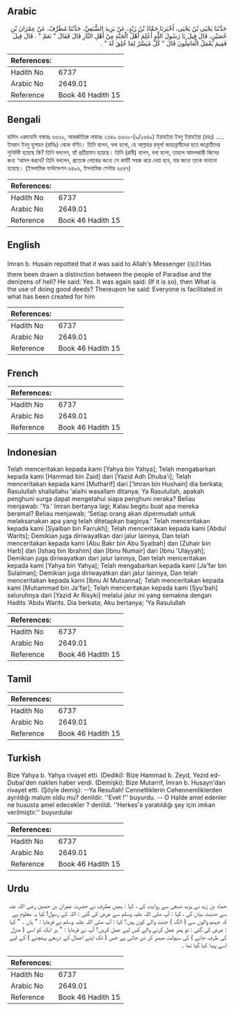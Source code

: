 ## Arabic


<div dir="rtl" lang="ar" style={{fontSize:'larger',backgroundColor:'#f8f9fa',padding:20}}>
حَدَّثَنَا يَحْيَى بْنُ يَحْيَى، أَخْبَرَنَا حَمَّادُ بْنُ زَيْدٍ، عَنْ يَزِيدَ الضُّبَعِيِّ، حَدَّثَنَا مُطَرِّفٌ، عَنْ عِمْرَانَ بْنِ حُصَيْنٍ، قَالَ قِيلَ يَا رَسُولَ اللَّهِ أَعُلِمَ أَهْلُ الْجَنَّةِ مِنْ أَهْلِ النَّارِ قَالَ فَقَالَ ‏"‏ نَعَمْ ‏"‏ ‏.‏ قَالَ قِيلَ فَفِيمَ يَعْمَلُ الْعَامِلُونَ قَالَ ‏"‏ كُلٌّ مُيَسَّرٌ لِمَا خُلِقَ لَهُ ‏"‏ ‏.‏
</div>
<div style={{backgroundColor:'#f8f9fa',padding:20, marginBottom: 10}}><table> <thead> <tr> <th>References:</th> <th></th> </tr> </thead> <tbody><tr><td>Hadith No</td><td>6737</td></tr><tr><td>Arabic No</td><td>2649.01</td></tr><tr><td>Reference</td><td>Book 46 Hadith 15</td></tr></tbody></table></div>

## Bengali


<div dir="ltr" lang="bn" style={{fontSize:'larger',backgroundColor:'#f8f9fa',padding:20}}>
হাদিস একাডেমি নাম্বারঃ ৬৬৩০, আন্তর্জাতিক নাম্বারঃ ২৬৪৯ ৬৬৩০-(৯/২৬৪৯) ইয়াহইয়া ইবনু ইয়াহইয়া (রহঃ) ..... ইমরান ইবনু হুসায়ন (রাযিঃ) থেকে বর্ণিত। তিনি বলেন, বলা হলো, হে আল্লাহর রসূল! জাহান্নামীদের হতে জান্নাতীদের সুনির্দিষ্ট হয়েছে কি? তিনি বললেন, হ্যাঁ প্রতীয়মান হয়েছে। তিনি (রাবী) বলেন, বলা হলো, তাহলে আমলকারী কিসের জন্য ‘আমল করবে? তিনি বললেন, প্রত্যেক লোকের জন্যে সে কর্মটি সহজ করে দেয়া হবে, যার জন্যে তাকে বানানো হয়েছে। (ইসলামিক ফাউন্ডেশন ৬৪৯৬, ইসলামিক সেন্টার ৬৫৪৭)
</div>
<div style={{backgroundColor:'#f8f9fa',padding:20, marginBottom: 10}}><table> <thead> <tr> <th>References:</th> <th></th> </tr> </thead> <tbody><tr><td>Hadith No</td><td>6737</td></tr><tr><td>Arabic No</td><td>2649.01</td></tr><tr><td>Reference</td><td>Book 46 Hadith 15</td></tr></tbody></table></div>

## English


<div dir="ltr" lang="en" style={{fontSize:'larger',backgroundColor:'#f8f9fa',padding:20}}>
Imran b. Husain repotted that it was said to Allah's Messenger (ﷺ):Has there been drawn a distinction between the people of Paradise and the denizens of hell? He said: Yes. It was again said: (If it is so), then What is the use of doing good deeds? Thereupon he said: Everyone is facilitated in what has been created for him
</div>
<div style={{backgroundColor:'#f8f9fa',padding:20, marginBottom: 10}}><table> <thead> <tr> <th>References:</th> <th></th> </tr> </thead> <tbody><tr><td>Hadith No</td><td>6737</td></tr><tr><td>Arabic No</td><td>2649.01</td></tr><tr><td>Reference</td><td>Book 46 Hadith 15</td></tr></tbody></table></div>

## French


<div dir="ltr" lang="fr" style={{fontSize:'larger',backgroundColor:'#f8f9fa',padding:20}}>

</div>
<div style={{backgroundColor:'#f8f9fa',padding:20, marginBottom: 10}}><table> <thead> <tr> <th>References:</th> <th></th> </tr> </thead> <tbody><tr><td>Hadith No</td><td>6737</td></tr><tr><td>Arabic No</td><td>2649.01</td></tr><tr><td>Reference</td><td>Book 46 Hadith 15</td></tr></tbody></table></div>

## Indonesian


<div dir="ltr" lang="id" style={{fontSize:'larger',backgroundColor:'#f8f9fa',padding:20}}>
Telah menceritakan kepada kami [Yahya bin Yahya]; Telah mengabarkan kepada kami [Hammad bin Zaid] dari [Yazid Adh Dhuba'i]; Telah menceritakan kepada kami [Mutharif] dari ['Imran bin Hushain] dia berkata; Rasulullah shallallahu 'alaihi wasallam ditanya; Ya Rasulullah, apakah penghuni surga dapat mengetahui siapa penghuni neraka? Beliau menjawab: 'Ya.' Imran bertanya lagi; Kalau begitu buat apa mereka beramal? Beliau menjawab; 'Setiap orang akan dipermudah untuk melaksanakan apa yang telah ditetapkan baginya.' Telah menceritakan kepada kami [Syaiban bin Farrukh]; Telah menceritakan kepada kami [Abdul Warits]; Demikian juga diriwayatkan dari jalur lainnya, Dan telah menceritakan kepada kami [Abu Bakr bin Abu Syaibah] dan [Zuhair bin Harb] dan [Ishaq bin Ibrahim] dan [Ibnu Numair] dari [Ibnu 'Ulayyah]; Demikian juga diriwayatkan dari jalur lainnya, Dan telah menceritakan kepada kami [Yahya bin Yahya]; Telah mengabarkan kepada kami [Ja'far bin Sulaiman]; Demikian juga diriwayatkan dari jalur lainnya, Dan telah menceritakan kepada kami [Ibnu Al Mutsanna]; Telah menceritakan kepada kami [Muhammad bin Ja'far]; Telah menceritakan kepada kami [Syu'bah] seluruhnya dari [Yazid Ar Risyki] melalui jalur ini yang semakna dengan Hadits 'Abdu Warits. Dia berkata; Aku bertanya; 'Ya Rasulullah
</div>
<div style={{backgroundColor:'#f8f9fa',padding:20, marginBottom: 10}}><table> <thead> <tr> <th>References:</th> <th></th> </tr> </thead> <tbody><tr><td>Hadith No</td><td>6737</td></tr><tr><td>Arabic No</td><td>2649.01</td></tr><tr><td>Reference</td><td>Book 46 Hadith 15</td></tr></tbody></table></div>

## Tamil


<div dir="ltr" lang="ta" style={{fontSize:'larger',backgroundColor:'#f8f9fa',padding:20}}>

</div>
<div style={{backgroundColor:'#f8f9fa',padding:20, marginBottom: 10}}><table> <thead> <tr> <th>References:</th> <th></th> </tr> </thead> <tbody><tr><td>Hadith No</td><td>6737</td></tr><tr><td>Arabic No</td><td>2649.01</td></tr><tr><td>Reference</td><td>Book 46 Hadith 15</td></tr></tbody></table></div>

## Turkish


<div dir="ltr" lang="tr" style={{fontSize:'larger',backgroundColor:'#f8f9fa',padding:20}}>
Bize Yahya b. Yahya rivayet etti. (Dediki): Bize Hammad b. Zeyd, Yezid ed-Dubai'den naklen haber verdi. (Demişki): Bize Mutarrif, İmran b. Husayn'dan rivayet etti. (Şöyle demiş): --Ya Resullah! Cennetliklerin Cehennemliklerden ayrıldığı malum oldu mu? denildir. ''Evet !'' buyurdu. -- O Halde amel edenler ne hususta amel edecekler ? denildi. ''Herkes'e yaratıldığı şey için imkan verilmiştir.'' buyurdular
</div>
<div style={{backgroundColor:'#f8f9fa',padding:20, marginBottom: 10}}><table> <thead> <tr> <th>References:</th> <th></th> </tr> </thead> <tbody><tr><td>Hadith No</td><td>6737</td></tr><tr><td>Arabic No</td><td>2649.01</td></tr><tr><td>Reference</td><td>Book 46 Hadith 15</td></tr></tbody></table></div>

## Urdu


<div dir="rtl" lang="ur" style={{fontSize:'larger',backgroundColor:'#f8f9fa',padding:20}}>
حماد بن زید نے یزید ضبعی سے روایت کی ، کہا : ہمیں مطرف نے حضرت عمران بن حصین رضی اللہ عنہ سے حدیث بیان کی ، کہا : آپ صلی اللہ علیہ وسلم سے عرض کی گئی : اللہ کے رسول! کیا یہ معلوم ہے کہ جہنم والوں سے ( الگ ) جنت والے کون ہیں؟ کہا : آپ صلی اللہ علیہ وسلم نے فرمایا : " ہاں ۔ " کہا : عرض کی گئی : تو پھر عمل کرنے والے کس لیے عمل کریں؟ آپ نے فرمایا : " ہر ایک کو اسی ( منزل کی طرف جانے ) کی سہولت میسر کر دی جاتی ہے جس ( تک اپنے اعمال کے ذریعے پہنچنے ) کے لیے اسے پیدا کیا گیا تھا ۔
</div>
<div style={{backgroundColor:'#f8f9fa',padding:20, marginBottom: 10}}><table> <thead> <tr> <th>References:</th> <th></th> </tr> </thead> <tbody><tr><td>Hadith No</td><td>6737</td></tr><tr><td>Arabic No</td><td>2649.01</td></tr><tr><td>Reference</td><td>Book 46 Hadith 15</td></tr></tbody></table></div>